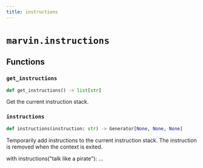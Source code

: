 ```yaml
---
title: instructions
---
```


# `marvin.instructions`

## Functions

### `get_instructions`
```python
def get_instructions() -> list[str]
```
Get the current instruction stack.

### `instructions`
```python
def instructions(instruction: str) -> Generator[None, None, None]
```
Temporarily add instructions to the current instruction stack. The
instruction is removed when the context is exited.

with instructions("talk like a pirate"):
    ...
